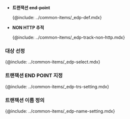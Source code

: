 * **트랜잭션 end-point**  

    {@include: ../common-items/_edp-def.mdx} 

* **NON HTTP 추적**  

    {@include: ../common-items/_edp-track-non-http.mdx} 


### 대상 선정

{@include: ../common-items/_edp-select.mdx} 

### 트랜잭션 END POINT 지정

{@include: ../common-items/_edp-trs-setting.mdx}

### 트랜잭션 이름 정의

{@include: ../common-items/_edp-name-setting.mdx}

<!--
### 플러그인 사용

{@include: ../common-items/_edp-plugin.mdx}
-->
